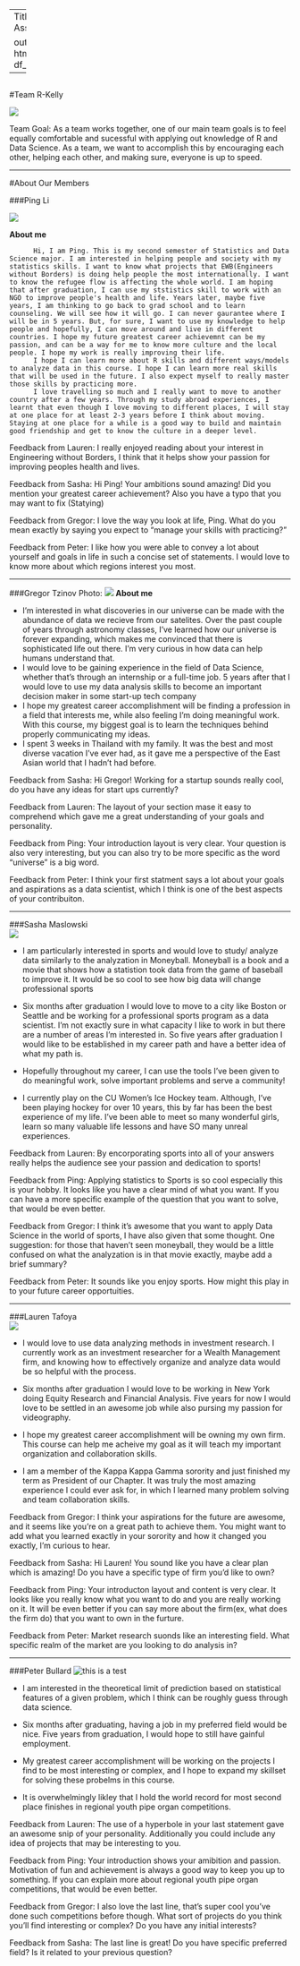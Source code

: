 
---
Title: "Lab Assignment 2"

output:
  html_document:
    df_print: paged
---

```r

```
#Team R-Kelly   

![](Images/IMG_8215.JPG)


Team Goal:  As a team works together, one of our main team goals is to feel equally comfortable and sucessful with applying out knowledge of R and Data Science. As a team, we want to accomplish this by encouraging each other, helping each other, and making sure, everyone is up to speed.

-------

#About Our Members  

###Ping Li   

 ![](Images/IMG_8175.JPG)

**About me**

          Hi, I am Ping. This is my second semester of Statistics and Data Science major. I am interested in helping people and society with my statistics skills. I want to know what projects that EWB(Engineers without Borders) is doing help people the most internationally. I want to know the refugee flow is affecting the whole world. I am hoping that after graduation, I can use my ststistics skill to work with an NGO to improve people's health and life. Years later, maybe five years, I am thinking to go back to grad school and to learn counseling. We will see how it will go. I can never gaurantee where I will be in 5 years. But, for sure, I want to use my knowledge to help people and hopefully, I can move around and live in different countries. I hope my future greatest career achievemnt can be my passion, and can be a way for me to know more culture and the local people. I hope my work is really improving their life. 
          I hope I can learn more about R skills and different ways/models to analyze data in this course. I hope I can learn more real skills that will be used in the future. I also expect myself to really master those skills by practicing more. 
          I love travelling so much and I really want to move to another country after a few years. Through my study abroad experiences, I learnt that even though I love moving to different places, I will stay at one place for at least 2-3 years before I think about moving. Staying at one place for a while is a good way to build and maintain good friendship and get to know the culture in a deeper level.
  
  Feedback from Lauren: I really enjoyed reading about your interest in Engineering without Borders, I think that it helps show your passion for improving peoples health and lives. 
  
  Feedback from Sasha: Hi Ping! Your ambitions sound amazing! Did you mention your greatest career achievement? Also you have a typo that you may want to fix (Statying)
  
  Feedback from Gregor:  I love the way you look at life, Ping. What do you mean exactly by saying you expect to "manage your skills with practicing?"  

  Feedback from Peter: I like how you were able to convey a lot about yourself and goals in life in such a concise set of statements. I would love to know more about which regions interest you most.   

*****

###Gregor Tzinov 
Photo:  ![](Images/DSC_0792.JPG)
**About me**


* I'm interested in what discoveries in our universe can be made with the abundance of data we recieve from our satelites. Over the past couple of years through astronomy classes, I've learned how our universe is forever expanding, which makes me convinced that there is sophisticated life out there. I'm very curious in how data can help humans understand that.
* I would love to be gaining experience in the field of Data Science, whether that's through an internship or a full-time job. 5 years after that I would love to use my data analysis skills to become an important decision maker in some start-up tech company
* I hope my greatest career accomplishment will be finding a profession in a field that interests me, while also feeling I'm doing meaningful work. With this course, my biggest goal is to learn the techniques behind properly communicating my ideas.
* I spent 3 weeks in Thailand with my family. It was the best and most diverse vacation I've ever had, as it gave me a perspective of the East Asian world that I hadn't had before. 

Feedback from Sasha: Hi Gregor! Working for a startup sounds really cool, do you have any ideas for start ups currently?

Feedback from Lauren: The layout of your section mase it easy to comprehend which gave me a great understanding of your goals and personality. 

Feedback from Ping:  Your introduction layout is very clear. Your question is also very interesting, but you can also try to be more specific as the word "universe" is a big word.   

Feedback from Peter: I think your first statment says a lot about your goals and aspirations as a data scientist, which I think is one of the best aspects of your contribuiton.  

*****

###Sasha Maslowski   
![](Images/sasha maslowski image.png)

* I am particularly interested in sports and would love to study/ analyze data similarly to the analyzation in Moneyball. Moneyball is a book and a movie that shows how a statistion took data from the game of baseball to improve it. It would be so cool to see how big data will change professional sports

* Six months after graduation I would love to move to a city like Boston or Seattle and be working for a professional sports program as a data scientist. I'm not exactly sure in what capacity I like to work in but there are a number of areas I'm interested in. So five years after graduation I would like to be established in my career path and have a better idea of what my path is.

* Hopefully throughout my career, I can use the tools I've been given to do meaningful work, solve important problems and serve a community!

* I currently play on the CU Women's Ice Hockey team. Although, I've been playing hockey for over 10 years, this by far has been the best experience of my life. I've been able to meet so many wonderful girls, learn so many valuable life lessons and have SO many unreal experiences.

Feedback from Lauren: By encorporating sports into all of your answers really helps the audience see your passion and dedication to sports! 

Feedback from Ping: Applying statistics to Sports is so cool especially this is your hobby. It looks like you have a clear mind of what you want. If you can have a more specific example of the question that you want to solve, that would be even better.

Feedback from Gregor:  I think it's awesome that you want to apply Data Science in the world of sports, I have also given that some thought. One suggestion: for those that haven't seen moneyball, they would be a little confused on what the analyzation is in that movie exactly, maybe add a brief summary?  

Feedback from Peter: It sounds like you enjoy sports. How might this play in to your future career opportuities.  

*****
###Lauren Tafoya  
![](Images/headshot.png)

* I would love to use data analyzing methods in investment research. I currently work as an investment researcher for a Wealth Management firm, and knowing how to effectively organize and analyze data would be so helpful with the process. 

* Six months after graduation I would love to be working in New York doing Equity Research and Financial Analysis. Five years for now I would love to be settled in an awesome job while also pursing my passion for videography. 

* I hope my greatest career accomplishment will be owning my own firm. This course can help me acheive my goal as it will teach  my important organization and collaboration skills.

* I am a member of the Kappa Kappa Gamma sorority and just finished my term as President of our Chapter. It was truly the most amazing experience I could ever ask for, in which I learned many problem solving and team collaboration skills. 


Feedback from Gregor: I think your aspirations for the future are awesome, and it seems like you're on a great path to achieve them. You might want to add what you learned exactly in your sorority and how it changed you exactly, I'm curious to hear.  

Feedback from Sasha: Hi Lauren! You sound like you have a clear plan which is amazing! Do you have a specific type of firm you'd like to own?

Feedback from Ping: Your introducton layout and content is very clear. It looks like you really know what you want to do and you are really working on it. It will be even better if you can say more about the firm(ex, what does the  firm do) that you want to own in the furture.  

Feedback from Peter: Market research suonds like an interesting field. What specific realm of the market are you looking to do analysis in?  

*****
###Peter Bullard 
![this is a test ](Images/IMG_3221.JPG)

* I am interested in the theoretical limit of prediction based on statistical features of a given problem, which I think can be roughly guess through data science.  

* Six months after graduating, having a job in my preferred field would be nice. Five years from graduation, I would hope to still have gainful employment.  
  
* My greatest career accomplishment will be working on the projects I find to be most interesting or complex, and I hope to expand my skillset for solving these probelms in this course.   
 
* It is overwhelmingly likley that I hold the world record for most second place finishes in regional youth pipe organ competitions.  
 
Feedback from Lauren: The use of a hyperbole in your last statement gave an awesome snip of your personality. Additionally you could include any idea of projects that may be interesting to you.

Feedback from Ping: Your introduction shows your amibition and passion. Motivation of fun and achievement is always a good way to keep you up to something. If you can explain more about regional youth pipe organ competitions, that would be even better.

Feedback from Gregor: I also love the last line, that's super cool you've done such competitions before though. What sort of projects do you think you'll find interesting or complex? Do you have any initial interests?

Feedback from Sasha: The last line is great! Do you have specific preferred field? Is it related to your previous question?
